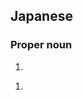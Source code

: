 ==Japanese==
{{ja-kanjitab|あさ|つま|yomi=k}}

===Proper noun===
{{ja-pos|あさつま|proper}}

# {{surname|lang=ja|sort=あさつま}}

{{ja-kanjitab|あさ|つま|k2=づま|yomi=k|r=y}}

{{ja-pos|あさづま|proper}}

# {{surname|lang=ja|sort=あさづま}}